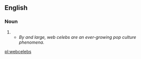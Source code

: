 ==English==

===Noun===

#{{plural of|web celeb}}
#* ''By and large, web celebs are an ever-growing pop culture phenomena.''

[[pl:webcelebs]]